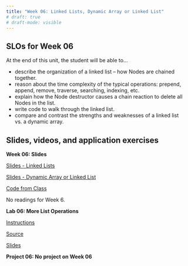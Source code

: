```yaml
---
title: "Week 06: Linked Lists, Dynamic Array or Linked List"
# draft: true
# draft-mode: visible
---
```


## SLOs for Week 06

At the end of this unit, the student will be able to...

-   describe the organization of a linked list -- how Nodes are chained together.
-   reason about the time complexity of the typical operations: prepend, append, remove, traverse, searching, indexing, etc.
-   explain how the Node destructor causes a chain reaction to delete all Nodes in the list.
-   write code to walk through the linked list.
-   compare and contrast the strengths and weaknesses of a linked list vs. a dynamic array.

## Slides, videos, and application exercises

::::::: slide-deck
**Week 06: Slides**

::: slides
[Slides - Linked Lists](https://docs.google.com/presentation/d/1Wc-X7kgXs4ho3RbsK2GbkFJFsMbzrY-qg11fnaCbF2c/edit?usp=sharing)
:::

::: slides
[Slides - Dynamic Array or Linked List](https://docs.google.com/presentation/d/1k-yhUpxgpk_N82EW9O794WU_JanF3AIEMAKhs_OCoCs/edit?usp=share_link)
:::

::: source
[Code from Class](https://calvincollege-my.sharepoint.com/:f:/g/personal/vtn2_calvin_edu/EjYzT2SidtJFowsOkxH5AvMBLQGjzMvuZDLfwiiTosOLsw?e=zoDST7)
:::

::: reading
No readings for Week 6.
:::
:::::::

<!-- ## Lab -->

:::::: lab
**Lab 06: More List Operations**

::: instructions
[Instructions](/labs/lab06.qmd)
:::

::: starter
[Source](){target="_blank"}
:::

::: slides
[Slides](./slides/lab06-slides.qmd)
:::
::::::

<!-- ## Homework assignments -->

::: homework
**Project 06: No project on Week 06**

```{=html}
<!-- ::: starter
[Starter](https://classroom.github.com/a/BR1S81yc)
::: -->
```
:::